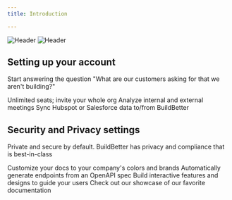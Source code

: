 ```yaml
---
title: Introduction

---
```


<img
  className="block dark:hidden"
  src="/images/header.png"
  alt="Header"
/>
<img
  className="hidden dark:block"
  src="/images/header.png"
  alt="Header"
/>

## Setting up your account

Start answering the question "What are our customers asking for that we aren't building?"

<CardGroup cols={3}>
  <Card
    title="Invite your team"
    icon="people"
    href="https://docs.buildbetter.ai/quickstart"
  >
    Unlimited seats; invite your whole org
  </Card>
  <Card
    title="Automatically Record Meetings"
    icon="video"
    href="https://docs.buildbetter.ai/callrecording"
  >
    Analyze internal and external meetings
  </Card>
  <Card title="Sync customer data" icon="hubspot" href="">
      Sync Hubspot or Salesforce data to/from BuildBetter
  </Card>
</CardGroup>

## Security and Privacy settings

Private and secure by default. BuildBetter has privacy and compliance that is best-in-class

<CardGroup cols={2}>
  <Card
    title="Secure"
    icon="lock"
    href="https://mintlify.com/docs/settings/global"
  >
    Customize your docs to your company's colors and brands
  </Card>
  <Card
    title="Private"
    icon="blinds"
    href="https://mintlify.com/docs/api-playground/openapi"
  >
    Automatically generate endpoints from an OpenAPI spec
  </Card>
  <Card
    title="Control who can access and share easily"
    icon="share"
    href="https://mintlify.com/docs/components/accordion"
  >
    Build interactive features and designs to guide your users
  </Card>
  <Card
    title="Get Inspiration"
    icon="stars"
    href="https://mintlify.com/customers"
  >
    Check out our showcase of our favorite documentation
  </Card>
</CardGroup>
